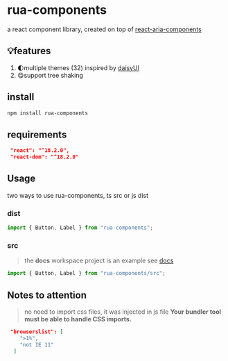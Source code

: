 # rua-components

a react component library, created on top of [react-aria-components](https://react-spectrum.adobe.com/react-aria/getting-started.html)

## 💡features

1. 🌓multiple themes (32) inspired by [daisyUI](https://daisyui.com/docs/themes/)
2. 😋support tree shaking

## install

```bash
npm install rua-components
```

## requirements

```json
 "react": "^18.2.0",
 "react-dom": "^18.2.0"
```

## Usage

two ways to use rua-components, ts src or js dist

### dist

```ts
import { Button, Label } from "rua-components";
```

### src

> the **docs** workspace project is an example
> see [docs](../docs/README.md)

```ts
import { Button, Label } from "rua-components/src";
```

## Notes to attention

> no need to import css files, it was injected in js file
> **Your bundler tool must be able to handle CSS imports.**

```json
 "browserslist": [
    ">1%",
    "not IE 11"
  ]
```
